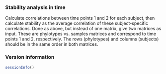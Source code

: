 

### Stability analysis in time

Calculate correlations between time points 1 and 2 for each subject,
then calculate stability as the average correlation of these
subject-specific correlations. Done as above, but instead of one
matrix, give two matrices as input. These are phylotypes vs. samples
matrices and correspond to time points 1 and 2, respectively. The rows
(phylotypes) and columns (subjects) should be in the same order in
both matrices.


### Version information

```r
sessionInfo()
```

